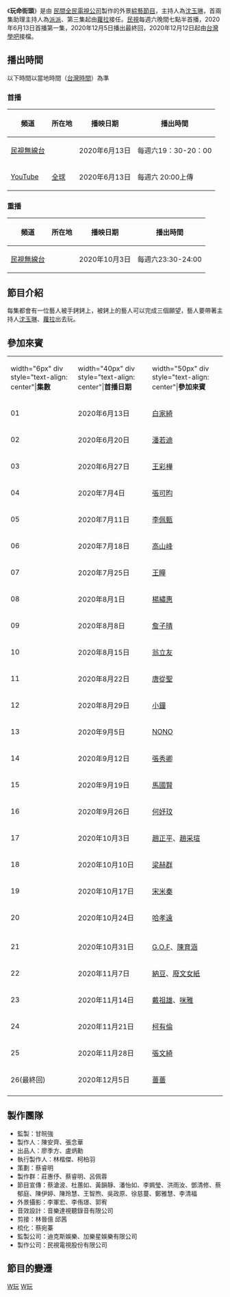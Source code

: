 {{Unreferenced|time=2020-07-22T13:25:14+00:00}}
{{future tvshow}}
{{Infobox television
| 名稱 = 玩命街頭
| 原名 = 
| 圖片 =
| 分類 = [[綜藝節目|綜藝節目]]
| 主持 = [[沈玉琳|沈玉琳]]<br>[[程冠喬|派派]]（首兩集助理主持）<br>[[蘿拉_(藝人)|蘿拉]]（第三集起助理主持）
| 片頭曲 = 
| 國家 =  {{TWN}}
| 語言 = [[中文|中文]]
| 製作人 = 陳安齊、張念華
| 製作公司 =  [[民間全民電視公司|民間全民電視公司]]
| 執行製作人 = 林楷傑、柯柏羽
| 製作群 = 莊惠伃、蔡睿明、呂佩蓉
| 編審 = 
| 燈光 = 
| 後製 = 
| 成音 = 
| 技術指導 =
| 現場指導 = 
| 助理導播 =  
| 美術指導 =
| 宣傳 = 蔡滄波、杜蕙如、黃韻靜、潘怡如、李姵瑩、洪雨汝、鄧清修、蔡郁庭、陳伊婷、陳玲慧、王智煦、吳政原、徐慈蔓、鄭雅慧、李清福（與[[幸福保衛戰|幸福保衛戰]]相同）
| 布景 = 
| 服裝 = 
| 音響燈光 = 
| 現場音效 = 
| 剪接 = 邱茜
| 片頭動畫&動畫設計 = 
| 梳化 =  蔡宛蓁
| 監製 = 甘皖強
| 導播 = 
| 監製公司=迪克斯娛樂、加樂星娛樂有限公司  
| 攝影師 = 李軍宏、李侑璟、郭宥
| 每集長 = 30分鐘
| 頻道 =  [[民視|民視]]（全球首播）
| 開始 = 2020年6月13日
| 結束 = 2020年12月5日
| 集數 = 26集
|}}

《'''玩命街頭'''》是由 [[民間全民電視公司|民間全民電視公司]]製作的外景[[綜藝節目|綜藝節目]]，主持人為[[沈玉琳|沈玉琳]]，首兩集助理主持人為[[程冠喬|派派]]、第三集起由[[蘿拉_(藝人)|蘿拉]]接任。[[民視|民視]]每週六晚間七點半首播，2020年6月13日首播第一集，2020年12月5日播出最終回，2020年12月12日起由[[台灣學吧|台灣學吧]]接檔。

==播出時間==
以下時間以當地時間（[[國家標準時間|台灣時間]]）為準

===首播===
{| class="wikitable" style="text-align:center;"
|- 
!頻道||所在地||播映日期||播出時間
|-  
|[[民視無線台|民視無線台]]||{{TWN}}||2020年6月13日||每週六19：30-20：00
|-  
|[[YouTube|YouTube]]||[[全球|全球]]||2020年6月13日||每週六 20:00上傳
|}

===重播===
{| class="wikitable" style="text-align:center;"
|- 
!頻道||所在地||播映日期||播出時間
|-  
|[[民視無線台|民視無線台]]||{{TWN}}||2020年10月3日||每週六23:30-24:00
|}

==節目介紹==
每集都會有一位藝人被手銬銬上，被銬上的藝人可以完成三個願望，藝人要帶著主持人[[沈玉琳|沈玉琳]]、[[蘿拉_(藝人)|蘿拉]]出去玩。

== 參加來賓 ==
{|class="wikitable" style="width:90%"
|- style="background:gold; color:black"
|width="6px" div style="text-align: center"|'''集數<br>'''||width="40px" div style="text-align: center"|'''首播日期'''||width="50px" div style="text-align: center"|'''參加來賓'''
|-
|01||2020年6月13日||[[白家綺|白家綺]]
|-
|02||2020年6月20日||[[潘若迪|潘若迪]]
|-
|03||2020年6月27日||[[王彩樺|王彩樺]]
|-
|04||2020年7月4日||[[張可昀|張可昀]]
|-
|05||2020年7月11日||[[李佩甄|李佩甄]]
|-
|06||2020年7月18日||[[高山峰|高山峰]]
|-
|07||2020年7月25日||[[王瞳|王瞳]]
|-
|08||2020年8月1日||[[楊繡惠|楊繡惠]]
|-
|09||2020年8月8日||[[詹子晴|詹子晴]]
|-
|10||2020年8月15日||[[翁立友|翁立友]]
|-
|11||2020年8月22日||[[唐從聖|唐從聖]]
|-
|12||2020年8月29日||[[小鐘|小鐘]]
|-
|13||2020年9月5日||[[陳宣裕|NONO]]
|-
|14||2020年9月12日||[[張秀卿|張秀卿]]
|-
|15||2020年9月19日||[[馬國賢|馬國賢]]
|-
|16||2020年9月26日||[[何妤玟|何妤玟]]
|-
|17||2020年10月3日||[[趙正平|趙正平]]、[[趙采瑄|趙采瑄]]
|-
|18||2020年10月10日||[[梁赫群|梁赫群]]
|-
|19||2020年10月17日||[[宋米秦|宋米秦]]
|-
|20
|2020年10月24日
|[[哈孝遠|哈孝遠]]
|-
|-
|21
|2020年10月31日
|[[G.O.F|G.O.F]]、[[陳育涵|陳育涵]]
|-
|22
|2020年11月7日
|[[納豆_(藝人)|納豆]]、[[廢文女紙|廢文女紙]]
|-
|23
|2020年11月14日
|[[戴祖雄|戴祖雄]]、[[咪雅|咪雅]]
|-
|24
|2020年11月21日
|[[柯有倫|柯有倫]]
|-
|25
|2020年11月28日
|[[張文綺|張文綺]]
|-
|26(最終回)
|2020年12月5日
|[[薔薔|薔薔]]
|-
|}

==製作團隊==
*監製：甘皖強
*製作人：陳安齊、張念華
*出品人：廖季方、盧炳勳
*執行製作人：林楷傑、柯柏羽
*策劃：蔡睿明
*製作群：莊惠伃、蔡睿明、呂佩蓉
*節目宣傳：蔡滄波、杜蕙如、黃韻靜、潘怡如、李姵瑩、洪雨汝、鄧清修、蔡郁庭、陳伊婷、陳玲慧、王智煦、吳政原、徐慈蔓、鄭雅慧、李清福
*外景攝影：李軍宏、李侑璟、郭宥
*音效設計：音樂達視聽錄音有限公司
*剪接：林晉億 邱茜
*梳化：蔡宛蓁
*監製公司：迪克斯娛樂、加樂星娛樂有限公司
*製作公司：民視電視股份有限公司

==節目的變遷==
{{電視節目的變遷
|電視台={{flagicon|Taiwan}} [[民視無線台|民視無線台]]
|播放檔次=星期六 19:30－20:00
|節目名稱=玩命街頭<br>（2020.06.13 - 2020.12.05 ）
|上一節目= 
|下一節目= [[臺灣學吧|臺灣學吧]] <br>（2020.12.12 - 2021.03.06）<hr> [[我們練愛吧|我們練愛吧]] <br>（2021.03.13 -）
}}

[[Category:民視電視節目|W玩]]
[[Category:綜藝節目|W玩]]
